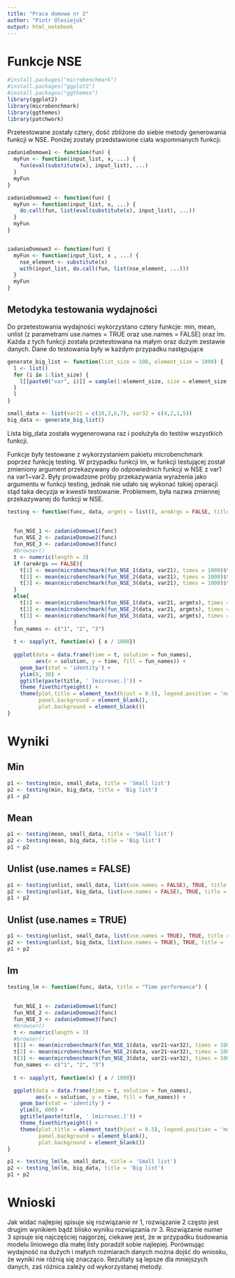 ---
title: "Praca domowa nr 2"
author: "Piotr Olesiejuk"
output: html_notebook
---

# Funkcje NSE


```{r}
#install.packages("microbenchmark")
#install.packages("ggplot2")
#install.packages("ggthemes")
library(ggplot2)
library(microbenchmark)
library(ggthemes)
library(patchwork)
```

Przetestowane zostały cztery, dość zbliżone do siebie metody generowania funkcji w NSE. Poniżej zostały przedstawione ciała wspomnianych funkcji.

```{r}
zadanieDomowe1 <- function(fun) {
  myFun <- function(input_list, x, ...) {
    fun(eval(substitute(x), input_list), ...)
  }
  myFun
}

zadanieDomowe2 <- function(fun) {
  myFun <- function(input_list, x, ...) {
    do.call(fun, list(eval(substitute(x), input_list), ...))
  }
  myFun
}


zadanieDomowe3 <- function(fun) {
  myFun <- function(input_list, x , ...) {
    nse_element <- substitute(x)
    with(input_list, do.call(fun, list(nse_element, ...)))
  }
  myFun
}
```

## Metodyka testowania wydajności

Do przetestowania wydajności wykorzystano cztery funkcje: min, mean, unlist (z parametrami use.names = TRUE oraz use.names = FALSE) oraz lm. Każda z tych funkcji została przetestowana na małym oraz dużym zestawie danych. Dane do testowania były w każdym przypadku następujące
```{r}
generate_big_list <- function(list_size = 100, element_size = 1000) {
  l <- list()
  for (i in 1:list_size) {
    l[[paste0("var", i)]] = sample(1:element_size, size = element_size, replace = FALSE) 
  }
  l
}

small_data <- list(var21 = c(10,3,6,7), var32 = c(4,2,1,5))
big_data <- generate_big_list()
```
Lista big_data została wygenerowana raz i posłużyła do testów wszystkich funkcji.

Funkcje były testowane z wykorzystaniem pakietu microbenchmark poprzez funkcję testing. W przypadku funkcji lm, w funkcji testującej został zmieniony argument przekazywany do odpowiednich funkcji w NSE z var1 na var1~var2. Były prowadzone próby przekazywania wyrażenia jako argumentu w funkcji testing, jednak nie udało się wykonać takiej operacji stąd taka decyzja w kwestii testowanie. Problemem, była nazwa zmiennej przekazywanej do funkcji w NSE.
```{r}
testing <- function(func, data, argmts = list(), areArgs = FALSE, title = "Time performance") {
  
  
  fun_NSE_1 <- zadanieDomowe1(func)
  fun_NSE_2 <- zadanieDomowe2(func)
  fun_NSE_3 <- zadanieDomowe3(func)
  #browser()
  t <- numeric(length = 3)
  if (areArgs == FALSE){
    t[1] <- mean(microbenchmark(fun_NSE_1(data, var21), times = 1000)$time)
    t[2] <- mean(microbenchmark(fun_NSE_2(data, var21), times = 1000)$time)
    t[3] <- mean(microbenchmark(fun_NSE_3(data, var21), times = 1000)$time)
  }
  else{
    t[1] <- mean(microbenchmark(fun_NSE_1(data, var21, argmts), times = 1000)$time)
    t[2] <- mean(microbenchmark(fun_NSE_2(data, var21, argmts), times = 1000)$time)
    t[3] <- mean(microbenchmark(fun_NSE_3(data, var21, argmts), times = 1000)$time)
  }
  fun_names <- c("1", "2", "3")
  
  t <- sapply(t, function(x) { x / 1000})
  
  ggplot(data = data.frame(time = t, solution = fun_names), 
         aes(x = solution, y = time, fill = fun_names)) +
    geom_bar(stat = 'identity') +
    ylim(0, 30) +
    ggtitle(paste(title, ' [microsec.]')) +
    theme_fivethirtyeight() +
    theme(plot.title = element_text(hjust = 0.5), legend.position = 'none',
          panel.background = element_blank(),
          plot.background = element_blank())
}

```

# Wyniki

## Min
```{r, echo = FALSE}
p1 <- testing(min, small_data, title = 'Small list')
p2 <- testing(min, big_data, title = 'Big list')
p1 + p2
```

## Mean
```{r, echo = FALSE}
p1 <- testing(mean, small_data, title = 'Small list')
p2 <- testing(mean, big_data, title = 'Big list')
p1 + p2
```

## Unlist (use.names = FALSE)
```{r, echo = FALSE}
p1 <- testing(unlist, small_data, list(use.names = FALSE), TRUE, title = 'Small list')
p2 <- testing(unlist, big_data, list(use.names = FALSE), TRUE, title = 'Big list')
p1 + p2
```

## Unlist (use.names = TRUE)
```{r, echo = FALSE}
p1 <- testing(unlist, small_data, list(use.names = TRUE), TRUE, title = 'Small list')
p2 <- testing(unlist, big_data, list(use.names = TRUE), TRUE, title = 'Big list')
p1 + p2
```
## lm
```{r, echo = FALSE}
testing_lm <- function(func, data, title = "Time performance") {
  
  
  fun_NSE_1 <- zadanieDomowe1(func)
  fun_NSE_2 <- zadanieDomowe2(func)
  fun_NSE_3 <- zadanieDomowe3(func)
  #browser()
  t <- numeric(length = 3)
  #browser()
  t[1] <- mean(microbenchmark(fun_NSE_1(data, var21~var32), times = 1000)$time)
  t[2] <- mean(microbenchmark(fun_NSE_2(data, var21~var32), times = 1000)$time)
  t[3] <- mean(microbenchmark(fun_NSE_3(data, var21~var32), times = 1000)$time)
  fun_names <- c("1", "2", "3")
  
  t <- sapply(t, function(x) { x / 1000})

  ggplot(data = data.frame(time = t, solution = fun_names), 
         aes(x = solution, y = time, fill = fun_names)) +
    geom_bar(stat = 'identity') +
    ylim(0, 800) +
    ggtitle(paste(title, ' [microsec.]')) +
    theme_fivethirtyeight() +
    theme(plot.title = element_text(hjust = 0.5), legend.position = 'none',
          panel.background = element_blank(),
          plot.background = element_blank())
}

p1 <- testing_lm(lm, small_data, title = 'Small list')
p2 <- testing_lm(lm, big_data, title = 'Big list')
p1 + p2
```
# Wnioski
Jak widać najlepiej spisuje się rozwiązanie nr 1, rozwiązanie 2 często jest drugim wynikiem bądź blisko wyniku rozwiązania nr 3. Rozwiązanie numer 3 spisuje się najczęściej najgorzej, ciekawe jest, że w przypadku budowania modelu liniowego dla małej listy poradził sobie najlepiej. Porównując wydajność na dużych i małych rozmiarach danych można dojść do wniosku, że wyniki nie różnią się znacząco. Rezultaty są lepsze dla mniejszych danych, zaś różnica zależy od wykorzystanej metody.

